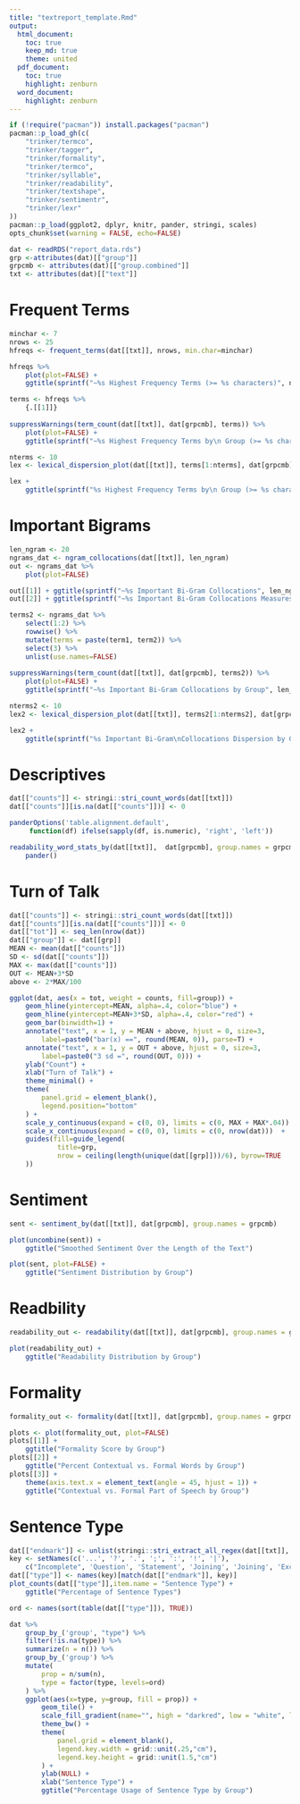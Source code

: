 ```yaml
---
title: "textreport_template.Rmd"
output:
  html_document:
    toc: true
    keep_md: true     
    theme: united
  pdf_document:
    toc: true
    highlight: zenburn
  word_document:
    highlight: zenburn
---
```


```r
if (!require("pacman")) install.packages("pacman")
pacman::p_load_gh(c(
    "trinker/termco", 
    "trinker/tagger", 
    "trinker/formality",
    "trinker/termco",
    "trinker/syllable", 
    "trinker/readability",
    "trinker/textshape",    
    "trinker/sentimentr",
    "trinker/lexr"
))
pacman::p_load(ggplot2, dplyr, knitr, pander, stringi, scales)
opts_chunk$set(warning = FALSE, echo=FALSE)
```


```r
dat <- readRDS("report_data.rds")
grp <-attributes(dat)[["group"]]
grpcmb <- attributes(dat)[["group.combined"]]
txt <- attributes(dat)[["text"]]
````


# Frequent Terms

```r
minchar <- 7
nrows <- 25
hfreqs <- frequent_terms(dat[[txt]], nrows, min.char=minchar) 

hfreqs %>%
    plot(plot=FALSE) +
    ggtitle(sprintf("~%s Highest Frequency Terms (>= %s characters)", nrows, minchar))
```


```r
terms <- hfreqs %>%
    {.[[1]]}
    
suppressWarnings(term_count(dat[[txt]], dat[grpcmb], terms)) %>%
    plot(plot=FALSE) +
    ggtitle(sprintf("~%s Highest Frequency Terms by\n Group (>= %s characters)", nrows, minchar))
```

```r
nterms <- 10
lex <- lexical_dispersion_plot(dat[[txt]], terms[1:nterms], dat[grpcmb], plot=FALSE)

lex + 
    ggtitle(sprintf("%s Highest Frequency Terms by\n Group (>= %s characters)", nterms, minchar))
```

# Important Bigrams

```r
len_ngram <- 20
ngrams_dat <- ngram_collocations(dat[[txt]], len_ngram)
out <- ngrams_dat %>%
    plot(plot=FALSE)

out[[1]] + ggtitle(sprintf("~%s Important Bi-Gram Collocations", len_ngram))
out[[2]] + ggtitle(sprintf("~%s Important Bi-Gram Collocations Measures", len_ngram))
```


```r
terms2 <- ngrams_dat %>%
    select(1:2) %>%
    rowwise() %>%
    mutate(terms = paste(term1, term2)) %>%
    select(3) %>%
    unlist(use.names=FALSE)
    
suppressWarnings(term_count(dat[[txt]], dat[grpcmb], terms2)) %>%
    plot(plot=FALSE) +
    ggtitle(sprintf("~%s Important Bi-Gram Collocations by Group", len_ngram))
```

```r
nterms2 <- 10
lex2 <- lexical_dispersion_plot(dat[[txt]], terms2[1:nterms2], dat[grpcmb], plot=FALSE)

lex2 + 
    ggtitle(sprintf("%s Important Bi-Gram\nCollocations Dispersion by Group", nterms, minchar))
```

# Descriptives

```r
dat[["counts"]] <- stringi::stri_count_words(dat[[txt]])
dat[["counts"]][is.na(dat[["counts"]])] <- 0

panderOptions('table.alignment.default',
     function(df) ifelse(sapply(df, is.numeric), 'right', 'left'))

readability_word_stats_by(dat[[txt]],  dat[grpcmb], group.names = grpcmb) %>%
    pander()
```

# Turn of Talk

```r
dat[["counts"]] <- stringi::stri_count_words(dat[[txt]])
dat[["counts"]][is.na(dat[["counts"]])] <- 0
dat[["tot"]] <- seq_len(nrow(dat))
dat[["group"]] <- dat[[grp]]
MEAN <- mean(dat[["counts"]])
SD <- sd(dat[["counts"]])
MAX <- max(dat[["counts"]])
OUT <- MEAN+3*SD
above <- 2*MAX/100

ggplot(dat, aes(x = tot, weight = counts, fill=group)) +
    geom_hline(yintercept=MEAN, alpha=.4, color="blue") +
    geom_hline(yintercept=MEAN+3*SD, alpha=.4, color="red") +    
    geom_bar(binwidth=1) +
    annotate("text", x = 1, y = MEAN + above, hjust = 0, size=3,
        label=paste0("bar(x) ==", round(MEAN, 0)), parse=T) +
    annotate("text", x = 1, y = OUT + above, hjust = 0, size=3,
        label=paste0("3 sd =", round(OUT, 0))) +    
    ylab("Count") +
    xlab("Turn of Talk") + 
    theme_minimal() +
    theme(
        panel.grid = element_blank(),
        legend.position="bottom"
    ) + 
    scale_y_continuous(expand = c(0, 0), limits = c(0, MAX + MAX*.04))  +
    scale_x_continuous(expand = c(0, 0), limits = c(0, nrow(dat)))  +    
    guides(fill=guide_legend(
            title=grp,
            nrow = ceiling(length(unique(dat[[grp]]))/6), byrow=TRUE
    )) 
```


# Sentiment


```r
sent <- sentiment_by(dat[[txt]], dat[grpcmb], group.names = grpcmb)

plot(uncombine(sent)) +
    ggtitle("Smoothed Sentiment Over the Length of the Text")
```

```r
plot(sent, plot=FALSE) +
    ggtitle("Sentiment Distribution by Group")
```


# Readbility

```r
readability_out <- readability(dat[[txt]], dat[grpcmb], group.names = grpcmb)

plot(readability_out) +
    ggtitle("Readability Distribution by Group")
```

# Formality

```r
formality_out <- formality(dat[[txt]], dat[grpcmb], group.names = grpcmb)

plots <- plot(formality_out, plot=FALSE) 
plots[[1]] + 
    ggtitle("Formality Score by Group")
plots[[2]] + 
    ggtitle("Percent Contextual vs. Formal Words by Group")
plots[[3]] + 
    theme(axis.text.x = element_text(angle = 45, hjust = 1)) + 
    ggtitle("Contextual vs. Formal Part of Speech by Group")
```


# Sentence Type

```r
dat[["endmark"]] <- unlist(stringi::stri_extract_all_regex(dat[[txt]], "((\\.{3})|([?.;:!|]))$"))
key <- setNames(c('...', '?', '.', ';', ':', '!', '|'), 
    c("Incomplete", 'Question', 'Statement', 'Joining', 'Joining', 'Exclamation', 'Incomplete'))
dat[["type"]] <- names(key)[match(dat[["endmark"]], key)]
plot_counts(dat[["type"]],item.name = "Sentence Type") + 
    ggtitle("Percentage of Sentence Types")
```

```r
ord <- names(sort(table(dat[["type"]]), TRUE))

dat %>%
    group_by_('group', "type") %>%
    filter(!is.na(type)) %>%
    summarize(n = n()) %>%
    group_by_('group') %>%
    mutate(
        prop = n/sum(n),
        type = factor(type, levels=ord)
    ) %>%
    ggplot(aes(x=type, y=group, fill = prop)) +
        geom_tile() +
        scale_fill_gradient(name="", high = "darkred", low = "white", label = scales::percent) +
        theme_bw() +
        theme(
            panel.grid = element_blank(),
            legend.key.width = grid::unit(.25,"cm"),
            legend.key.height = grid::unit(1.5,"cm")
        ) +
        ylab(NULL) +
        xlab("Sentence Type") +
        ggtitle("Percentage Usage of Sentence Type by Group")
```



